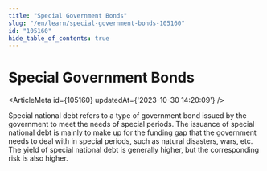 ```yaml
---
title: "Special Government Bonds"
slug: "/en/learn/special-government-bonds-105160"
id: "105160"
hide_table_of_contents: true
---
```



# Special Government Bonds

<ArticleMeta id={105160} updatedAt={'2023-10-30 14:20:09'} />
<div className='border-solid border-b border-t-0 my-4 border-[var(--ifm-color-gray-300)]' />

Special national debt refers to a type of government bond issued by the government to meet the needs of special periods. The issuance of special national debt is mainly to make up for the funding gap that the government needs to deal with in special periods, such as natural disasters, wars, etc. The yield of special national debt is generally higher, but the corresponding risk is also higher.
